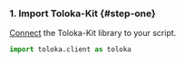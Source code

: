 ### 1. Import Toloka-Kit {#step-one}

[Connect](/docs/toloka-kit/quick-start) the Toloka-Kit library to your script.

```python
import toloka.client as toloka
```
